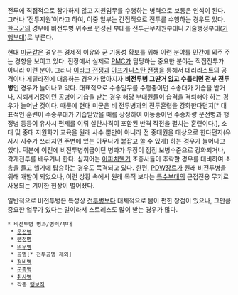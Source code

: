 전투에 직접적으로 참가하지 않고 지원임무를 수행하는 병력으로 보통은 인식이 된다. 그러나 '전투지원'이라고 하여, 이중 일부는 간접적으로 전투를 수행하는 경우도 있다. [[한국군]]의 경우에 비전투병 위주로 편성된 부대를 전투근무지원부대나 기술행정부대([[기행부대]])로 부른다.

현대 [[미군]]같은 경우는 경제적 이유와 군 기동성 확보를 위해 이런 분야를 민간에 외주 주는 경향을 보이고 있다. 전장에서 실제로 [[PMC]]가 담당하는 중요한 분야는 직접전투가 아니라 이런 분야. 그러나 [[이라크 전쟁]]과 [[아프가니스탄 전쟁]]을 통해서 테러리스트의 공격이나 게릴라전에 대응하는 경우가 많아지자 '''비전투병 그딴거 없고 수틀리면 전부 전투병'''인 경우가 늘어나고 있다. 대표적으로 수송임무를 수행중이던 수송대가 기습을 받거나, 지뢰제거중이던 공병이 기습을 받는 경우 해당 부대원들이 습격을 격퇴해야 하는 경우가 늘어난 것이다. 때문에 현대 미군은 비 전투병과의 전투훈련을 강화한다던지[* 대표적인 훈련이 수송부대가 기습받았을 때를 상정하여 이동중이던 수송차량 운전병과 행정병 등등이 유사시 편제를 이뤄 실탄사격이 포함된 반격 작전을 펼치는 훈련이다.], 소대 및 중대 지원화기 교육을 원래 사수 뿐만이 아니라 전 중대원을 대상으로 한다던지(유사시 사수가 쓰러지면 주변에 있는 아무나가 붙잡고 쏠 수 있게) 하는 경우가 늘어나고 있다. 덕분에 이전에 비전투병취급이던 병과가 무장이 점점 보병수준으로 강화되거나, 각개전투를 배우거나 한다. 심지어는 [[아파치]]헬기 조종사들이 추락할 경우를 대비하여 소총을 들고 헬기에 탑승하는 경우도 목격되고 있다. 한편, [[PDW]]장르가 원래 비전투병을 위해 개발이 되었으나, 이런 상황 속에서 원래 목적 보다는 [[특수부대]]의 근접전용 무기로 사용되는 기이한 현상이 벌어졌다.

일반적으로 비전투병은 특성상 [[전투병]]보다 대체적으로 몸이 편한 장점이 있으나, 그만큼 중요한 업무가 있다는 말이라서 스트레스도 많이 받는 경우가 많다.

 * 비전투병 병과/병력/부대
  * [[운전병]]
  * [[행정병]]
  * [[의무병]]
  * [[공병]][* 전투공병 제외]
  * [[정비병]]
  * [[군종병]]
  * [[취사병]]
  * 각종 [[땡보]]직
